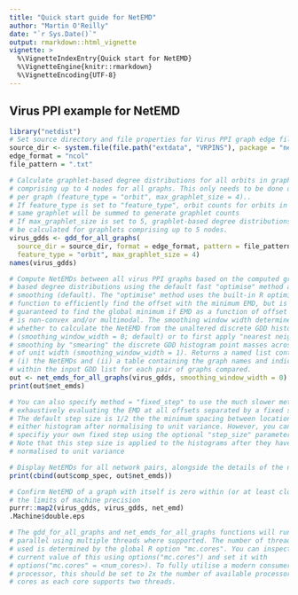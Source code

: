 ```yaml
---
title: "Quick start guide for NetEMD"
author: "Martin O'Reilly"
date: "`r Sys.Date()`"
output: rmarkdown::html_vignette
vignette: >
  %\VignetteIndexEntry{Quick start for NetEMD}
  %\VignetteEngine{knitr::rmarkdown}
  %\VignetteEncoding{UTF-8}
---
```

## Virus PPI example for NetEMD
```r
library("netdist")
# Set source directory and file properties for Virus PPI graph edge files
source_dir <- system.file(file.path("extdata", "VRPINS"), package = "netdist")
edge_format = "ncol"
file_pattern = ".txt"

# Calculate graphlet-based degree distributions for all orbits in graphlets 
# comprising up to 4 nodes for all graphs. This only needs to be done once 
# per graph (feature_type = "orbit", max_graphlet_size = 4).. 
# If feature_type is set to "feature_type", orbit counts for orbits in the
# same graphlet will be summed to generate graphlet counts
# If max_graphlet_size is set to 5, graphlet-based degree distributions will  
# be calculated for graphlets comprising up to 5 nodes.
virus_gdds <- gdd_for_all_graphs(
  source_dir = source_dir, format = edge_format, pattern = file_pattern, 
  feature_type = "orbit", max_graphlet_size = 4)
names(virus_gdds)

# Compute NetEMDs between all virus PPI graphs based on the computed graphlet- 
# based degree distributions using the default fast "optimise" method and no
# smoothing (default). The "optimise" method uses the built-in R optimise
# function to efficiently find the offset with the minimum EMD, but is not
# guaranteed to find the global minimum if EMD as a function of offset
# is non-convex and/or multimodal. The smoothing window width determines 
# whether to calculate the NetEMD from the unaltered discrete GDD histograms
# (smoothing_window_width = 0; default) or to first apply "nearest neighbour" 
# smoothing by "smearing" the discrete GDD histogram point masses across bins 
# of unit width (smoothing_window_width = 1). Returns a named list containing:
# (i) the NetEMDs and (ii) a table containing the graph names and indices 
# within the input GDD list for each pair of graphs compared.
out <- net_emds_for_all_graphs(virus_gdds, smoothing_window_width = 0)
print(out$net_emds)

# You can also specify method = "fixed_step" to use the much slower method of 
# exhaustively evaluating the EMD at all offsets separated by a fixed step. 
# The default step size is 1/2 the the minimum spacing between locations in 
# either histogram after normalising to unit variance. However, you can 
# specifiy your own fixed step using the optional "step_size" parameter.
# Note that this step size is applied to the histograms after they have been 
# normalised to unit variance

# Display NetEMDs for all network pairs, alongside the details of the network pairs
print(cbind(out$comp_spec, out$net_emds))

# Confirm NetEMD of a graph with itself is zero within (or at least close to)
# the limits of machine precision
purrr::map2(virus_gdds, virus_gdds, net_emd)
.Machine$double.eps

# The gdd_for_all_graphs and net_emds_for_all_graphs functions will run in 
# parallel using multiple threads where supported. The number of threads
# used is determined by the global R option "mc.cores". You can inspect the 
# current value of this using options("mc.cores") and set it with 
# options("mc.cores" = <num_cores>). To fully utilise a modern consumer
# processor, this should be set to 2x the number of available processor 
# cores as each core supports two threads.
```

